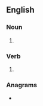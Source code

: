 ==English==

===Noun===
{{head|en|noun form}}

# {{plural of|hamper|lang=en}}

===Verb===
{{head|en|verb form}}

# {{en-third-person singular of|hamper}}

===Anagrams===
* {{anagrams|en|a=aehmprs|Perhams}}
